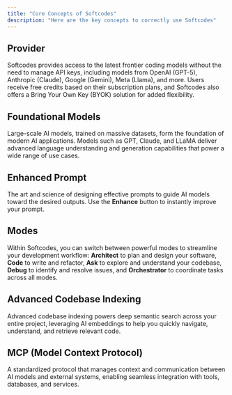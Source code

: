 ```yaml
---
title: "Core Concepts of Softcodes"
description: "Here are the key concepts to correctly use Softcodes"
---
```


## Provider

Softcodes provides access to the latest frontier coding models without the need to manage API keys, including models from OpenAI (GPT-5), Anthropic (Claude), Google (Gemini), Meta (Llama), and more. Users receive free credits based on their subscription plans, and Softcodes also offers a Bring Your Own Key (BYOK) solution for added flexibility.

## Foundational Models

Large-scale AI models, trained on massive datasets, form the foundation of modern AI applications. Models such as GPT, Claude, and LLaMA deliver advanced language understanding and generation capabilities that power a wide range of use cases.

## Enhanced Prompt

The art and science of designing effective prompts to guide AI models toward the desired outputs. Use the **Enhance** button to instantly improve your prompt.

## Modes

Within Softcodes, you can switch between powerful modes to streamline your development workflow: **Architect** to plan and design your software, **Code** to write and refactor, **Ask** to explore and understand your codebase, **Debug** to identify and resolve issues, and **Orchestrator** to coordinate tasks across all modes.

## Advanced Codebase Indexing

Advanced codebase indexing powers deep semantic search across your entire project, leveraging AI embeddings to help you quickly navigate, understand, and retrieve relevant code.

## MCP (Model Context Protocol)

A standardized protocol that manages context and communication between AI models and external systems, enabling seamless integration with tools, databases, and services.